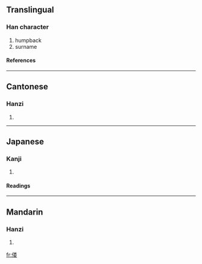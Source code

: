 {{see|僂}}

==Translingual==
===Han character===
{{Han char|rn=9|rad=人|as=09|sn=11|four=|canj=人火木女 (OFDV)}}
# humpback
# surname
====References====
{{Han ref|kx=0112.071|dkj=00924|dj=0239.140|hdz=10195.020|uh=507B|ud=20603}}
----
==Cantonese==
===Hanzi===
{{yue-hanzi|jyut=|y=lau4}}
# {{defn|Cantonese}}
----
==Japanese==
===Kanji===
{{ja-kanji|grade=|rs=人09}}
# {{defn|Japanese}}
====Readings====
{{ja-readings|on=[[ろう]] (rō)|kun=}}
----
==Mandarin==
===Hanzi===
{{cmn-hanzi|tra=僂|pin=[[lóu]] (lou2), [[lǚ]] (lü3)|wg=lou<sup>2</sup>, lü<sup>3</sup>}}
# {{defn|Mandarin}}

[[fr:偻]]